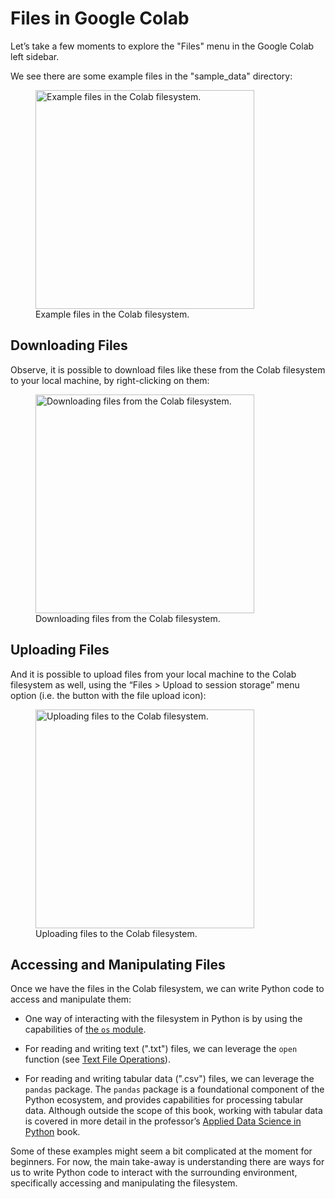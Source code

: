 # Files in Google Colab

Let's take a few moments to explore the \"Files\" menu in the Google Colab left sidebar.

We see there are some example files in the \"sample_data\" directory:

![Example files in the Colab filesystem.](../../../images/colab-filesystem.png){height=350 fig-align="center"}

## Downloading Files

Observe, it is possible to download files like these from the Colab filesystem to your local machine, by right-clicking on them:


![Downloading files from the Colab filesystem.](../../../images/colab-file-download.png){height=350 fig-align="center"}

## Uploading Files

And it is possible to upload files from your local machine to the Colab filesystem as well, using  the "Files > Upload to session storage" menu option (i.e. the button with the file upload icon):

![Uploading files to the Colab filesystem.](../../../images/colab-file-upload.png){height=350 fig-align="center"}

## Accessing and Manipulating Files

Once we have the files in the Colab filesystem, we can write Python code to access and manipulate them:

  + One way of interacting with the filesystem in Python is by using the capabilities of [the `os` module](../../python-modules/os.ipynb).

  + For reading and writing text (\".txt\") files, we can leverage the `open` function (see [Text File Operations](../../python-lang/file-operations.qmd)).

  + For reading and writing tabular data (\".csv\") files, we can leverage the `pandas` package. The `pandas` package is a foundational component of the Python ecosystem, and provides capabilities for processing tabular data. Although outside the scope of this book, working with tabular data is covered in more detail in the professor's [Applied Data Science in Python](https://prof-rossetti.github.io/applied-data-science-python-book/notes/pandas/obtaining-dataframes.html) book.


Some of these examples might seem a bit complicated at the moment for beginners. For now, the main take-away is understanding there are ways for us to write Python code to interact with the surrounding environment, specifically accessing and manipulating the filesystem.

